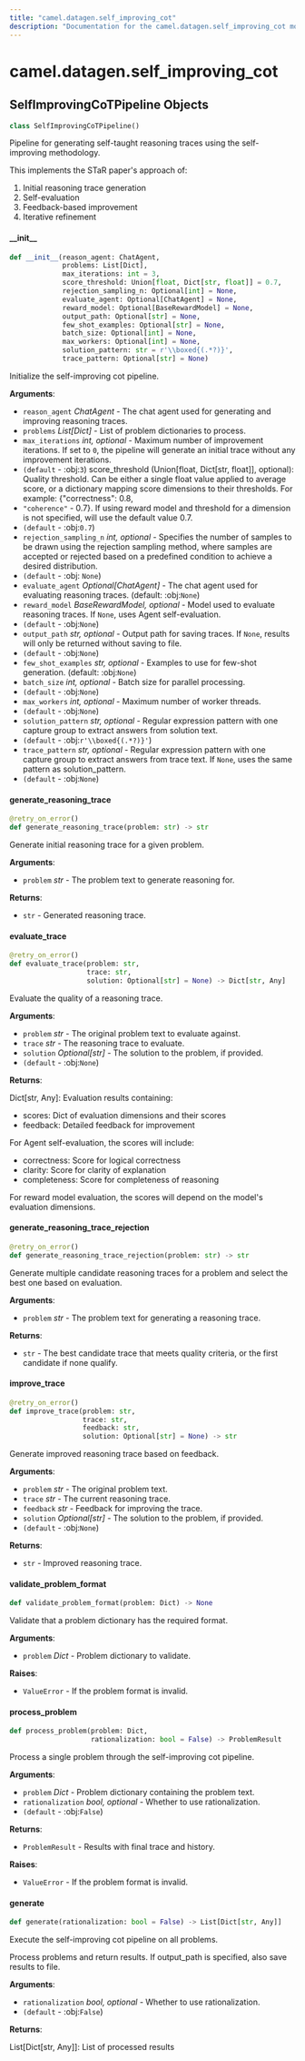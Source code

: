 ```yaml
---
title: "camel.datagen.self_improving_cot"
description: "Documentation for the camel.datagen.self_improving_cot module"
---
```


<a id="camel.datagen.self_improving_cot"></a>

# camel.datagen.self\_improving\_cot

<a id="camel.datagen.self_improving_cot.SelfImprovingCoTPipeline"></a>

## SelfImprovingCoTPipeline Objects

```python
class SelfImprovingCoTPipeline()
```

Pipeline for generating self-taught reasoning traces
using the self-improving methodology.

This implements the STaR paper's approach of:
1. Initial reasoning trace generation
2. Self-evaluation
3. Feedback-based improvement
4. Iterative refinement

<a id="camel.datagen.self_improving_cot.SelfImprovingCoTPipeline.__init__"></a>

#### \_\_init\_\_

```python
def __init__(reason_agent: ChatAgent,
             problems: List[Dict],
             max_iterations: int = 3,
             score_threshold: Union[float, Dict[str, float]] = 0.7,
             rejection_sampling_n: Optional[int] = None,
             evaluate_agent: Optional[ChatAgent] = None,
             reward_model: Optional[BaseRewardModel] = None,
             output_path: Optional[str] = None,
             few_shot_examples: Optional[str] = None,
             batch_size: Optional[int] = None,
             max_workers: Optional[int] = None,
             solution_pattern: str = r'\\boxed{(.*?)}',
             trace_pattern: Optional[str] = None)
```

Initialize the self-improving cot pipeline.

**Arguments**:

- `reason_agent` _ChatAgent_ - The chat agent used for generating and
  improving reasoning traces.
- `problems` _List[Dict]_ - List of problem dictionaries to process.
- `max_iterations` _int, optional_ - Maximum number of improvement
  iterations. If set to `0`, the pipeline will generate an
  initial trace without any improvement iterations.
- `(default` - :obj:`3`)
  score_threshold (Union[float, Dict[str, float]], optional):
  Quality threshold. Can be either a single float value applied
  to average score, or a dictionary mapping score dimensions to
  their thresholds. For example: {"correctness": 0.8,
- `"coherence"` - 0.7}. If using reward model and threshold for a
  dimension is not specified, will use the default value 0.7.
- `(default` - :obj:`0.7`)
- `rejection_sampling_n` _int, optional_ - Specifies the number of
  samples to be drawn using the rejection sampling
  method, where samples are accepted or rejected based on
  a predefined condition to achieve a desired distribution.
- `(default` - :obj: `None`)
- `evaluate_agent` _Optional[ChatAgent]_ - The chat agent used for
  evaluating reasoning traces. (default: :obj:`None`)
- `reward_model` _BaseRewardModel, optional_ - Model used to evaluate
  reasoning traces. If `None`, uses Agent self-evaluation.
- `(default` - :obj:`None`)
- `output_path` _str, optional_ - Output path for saving traces. If
  `None`, results will only be returned without saving to file.
- `(default` - :obj:`None`)
- `few_shot_examples` _str, optional_ - Examples to use for few-shot
  generation. (default: :obj:`None`)
- `batch_size` _int, optional_ - Batch size for parallel processing.
- `(default` - :obj:`None`)
- `max_workers` _int, optional_ - Maximum number of worker threads.
- `(default` - :obj:`None`)
- `solution_pattern` _str, optional_ - Regular expression pattern with
  one capture group to extract answers from solution text.
- `(default` - :obj:`r'\\boxed{(.*?)}'`)
- `trace_pattern` _str, optional_ - Regular expression pattern with one
  capture group to extract answers from trace text. If `None`,
  uses the same pattern as solution_pattern.
- `(default` - :obj:`None`)

<a id="camel.datagen.self_improving_cot.SelfImprovingCoTPipeline.generate_reasoning_trace"></a>

#### generate\_reasoning\_trace

```python
@retry_on_error()
def generate_reasoning_trace(problem: str) -> str
```

Generate initial reasoning trace for a given problem.

**Arguments**:

- `problem` _str_ - The problem text to generate reasoning for.
  

**Returns**:

- `str` - Generated reasoning trace.

<a id="camel.datagen.self_improving_cot.SelfImprovingCoTPipeline.evaluate_trace"></a>

#### evaluate\_trace

```python
@retry_on_error()
def evaluate_trace(problem: str,
                   trace: str,
                   solution: Optional[str] = None) -> Dict[str, Any]
```

Evaluate the quality of a reasoning trace.

**Arguments**:

- `problem` _str_ - The original problem text to evaluate against.
- `trace` _str_ - The reasoning trace to evaluate.
- `solution` _Optional[str]_ - The solution to the problem, if provided.
- `(default` - :obj:`None`)
  

**Returns**:

  Dict[str, Any]: Evaluation results containing:
  - scores: Dict of evaluation dimensions and their scores
  - feedback: Detailed feedback for improvement
  
  For Agent self-evaluation, the scores will include:
  - correctness: Score for logical correctness
  - clarity: Score for clarity of explanation
  - completeness: Score for completeness of reasoning
  
  For reward model evaluation, the scores will depend on
  the model's evaluation dimensions.

<a id="camel.datagen.self_improving_cot.SelfImprovingCoTPipeline.generate_reasoning_trace_rejection"></a>

#### generate\_reasoning\_trace\_rejection

```python
@retry_on_error()
def generate_reasoning_trace_rejection(problem: str) -> str
```

Generate multiple candidate reasoning traces for a problem and
select the best one based on evaluation.

**Arguments**:

- `problem` _str_ - The problem text for generating a reasoning trace.
  

**Returns**:

- `str` - The best candidate trace that meets quality criteria, or the
  first candidate if none qualify.

<a id="camel.datagen.self_improving_cot.SelfImprovingCoTPipeline.improve_trace"></a>

#### improve\_trace

```python
@retry_on_error()
def improve_trace(problem: str,
                  trace: str,
                  feedback: str,
                  solution: Optional[str] = None) -> str
```

Generate improved reasoning trace based on feedback.

**Arguments**:

- `problem` _str_ - The original problem text.
- `trace` _str_ - The current reasoning trace.
- `feedback` _str_ - Feedback for improving the trace.
- `solution` _Optional[str]_ - The solution to the problem, if provided.
- `(default` - :obj:`None`)
  

**Returns**:

- `str` - Improved reasoning trace.

<a id="camel.datagen.self_improving_cot.SelfImprovingCoTPipeline.validate_problem_format"></a>

#### validate\_problem\_format

```python
def validate_problem_format(problem: Dict) -> None
```

Validate that a problem dictionary has the required format.

**Arguments**:

- `problem` _Dict_ - Problem dictionary to validate.
  

**Raises**:

- `ValueError` - If the problem format is invalid.

<a id="camel.datagen.self_improving_cot.SelfImprovingCoTPipeline.process_problem"></a>

#### process\_problem

```python
def process_problem(problem: Dict,
                    rationalization: bool = False) -> ProblemResult
```

Process a single problem through the self-improving cot pipeline.

**Arguments**:

- `problem` _Dict_ - Problem dictionary containing the problem text.
- `rationalization` _bool, optional_ - Whether to use rationalization.
- `(default` - :obj:`False`)
  

**Returns**:

- `ProblemResult` - Results with final trace and history.
  

**Raises**:

- `ValueError` - If the problem format is invalid.

<a id="camel.datagen.self_improving_cot.SelfImprovingCoTPipeline.generate"></a>

#### generate

```python
def generate(rationalization: bool = False) -> List[Dict[str, Any]]
```

Execute the self-improving cot pipeline on all problems.

Process problems and return results. If output_path is specified,
also save results to file.

**Arguments**:

- `rationalization` _bool, optional_ - Whether to use rationalization.
- `(default` - :obj:`False`)
  

**Returns**:

  List[Dict[str, Any]]: List of processed results

